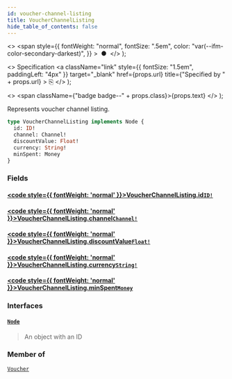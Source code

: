 ```yaml
---
id: voucher-channel-listing
title: VoucherChannelListing
hide_table_of_contents: false
---
```


  <>
    <span
      style={{
        fontWeight: "normal",
        fontSize: ".5em",
        color: "var(--ifm-color-secondary-darkest)",
      }}
    >
      &nbsp;●&nbsp;
    </span>
  </>
);

  <>
    Specification
    <a
      className="link"
      style={{ fontSize: "1.5em", paddingLeft: "4px" }}
      target="\_blank"
      href={props.url}
      title={"Specified by " + props.url}
    >
      ⎘
    </a>
  </>
);

  <>
    <span className={"badge badge--" + props.class}>{props.text}</span>
  </>
);

Represents voucher channel listing.

```graphql
type VoucherChannelListing implements Node {
  id: ID!
  channel: Channel!
  discountValue: Float!
  currency: String!
  minSpent: Money
}
```

### Fields

#### [<code style={{ fontWeight: 'normal' }}>VoucherChannelListing.<b>id</b></code>](#)<Bullet />[`ID!`](../../api-reference/scalars/id) <Badge class="secondary" text="non-null"/> <Badge class="secondary" text="scalar"/>

>

#### [<code style={{ fontWeight: 'normal' }}>VoucherChannelListing.<b>channel</b></code>](#)<Bullet />[`Channel!`](../../api-reference/objects/channel) <Badge class="secondary" text="non-null"/> <Badge class="secondary" text="object"/>

>

#### [<code style={{ fontWeight: 'normal' }}>VoucherChannelListing.<b>discountValue</b></code>](#)<Bullet />[`Float!`](../../api-reference/scalars/float) <Badge class="secondary" text="non-null"/> <Badge class="secondary" text="scalar"/>

>

#### [<code style={{ fontWeight: 'normal' }}>VoucherChannelListing.<b>currency</b></code>](#)<Bullet />[`String!`](../../api-reference/scalars/string) <Badge class="secondary" text="non-null"/> <Badge class="secondary" text="scalar"/>

>

#### [<code style={{ fontWeight: 'normal' }}>VoucherChannelListing.<b>minSpent</b></code>](#)<Bullet />[`Money`](../../api-reference/objects/money) <Badge class="secondary" text="object"/>

>

### Interfaces

#### [`Node`](../../api-reference/interfaces/node) <Badge class="secondary" text="interface"/>

> An object with an ID

### Member of

[`Voucher`](../../api-reference/objects/voucher) <Badge class="secondary" text="object"/>

